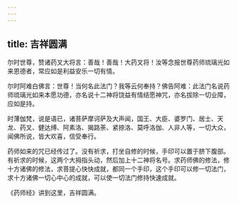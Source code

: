 ```yaml
---
---
---
```

title: 吉祥圆满
---





尔时世尊，赞诸药叉大将言：善哉！善哉！大药叉将！汝等念报世尊药师琉璃光如来恩德者，常应如是利益安乐一切有情。

尔时阿难白佛言：世尊！当何名此法门？我等云何奉持？佛告阿难：此法门名说药师琉璃光如来本愿功德，亦名说十二神将饶益有情结愿神咒，亦名拔除一切业障，应如是持。

时薄伽梵，说是语已，诸菩萨摩诃萨及大声闻，国王、大臣、婆罗门、居士、天龙、药叉、健达缚、阿素洛、揭路荼、紧捺洛、莫呼洛伽、人非人等，一切大众，闻佛所说，皆大欢喜，信受奉行。


药师如来的咒已经传过了。没有祈求，打坐自修的时候，手印可以置于脐下腹部。有祈求的时候，这两个大拇指头动，然后加上十二神将名号。求药师佛的修法，修十方诸佛的修法，求菩提心快快成就，都同一个手印，这个手印可以修一切法门，求十方诸佛一切心中心的成就，可以使一切法门修持快速成就。

《药师经》讲到这里，吉祥圆满。